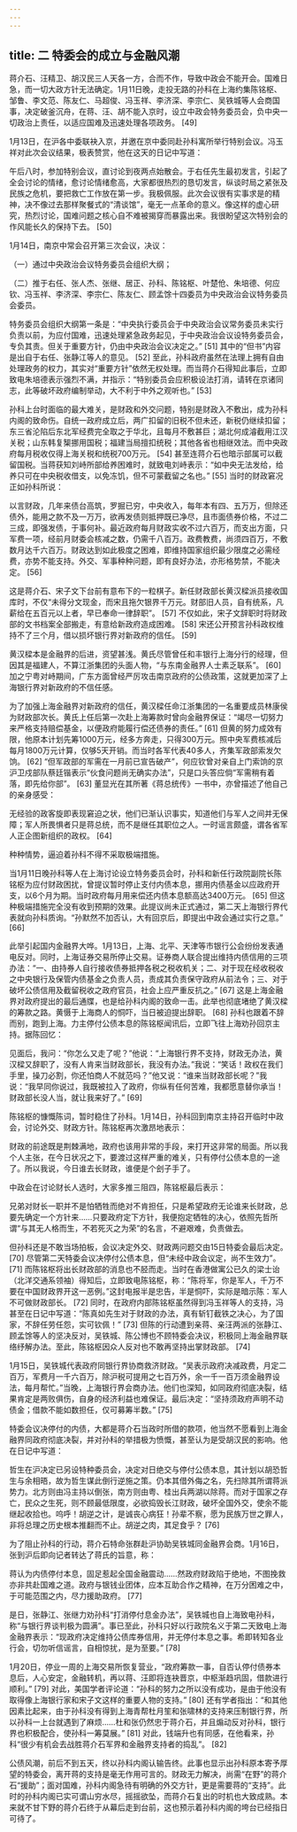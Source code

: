 ```yaml
---
---
---
```

title: 二 特委会的成立与金融风潮
---




蒋介石、汪精卫、胡汉民三人天各一方，合而不作，导致中政会不能开会。国难日急，而一切大政方针无法确定。1月11日晚，走投无路的孙科在上海约集陈铭枢、邹鲁、李文范、陈友仁、马超俊、冯玉祥、李济深、李宗仁、吴铁城等人会商国事，决定破釜沉舟，在蒋、汪、胡不能入京时，设立中政会特务委员会，负中央一切政治上责任，以适应国难及迅速处理各项政务。 [49]

1月13日，在沪各中委联袂入京，并邀在京中委同赴孙科寓所举行特别会议。冯玉祥对此次会议结果，极表赞赏，他在这天的日记中写道：

午后八时，参加特别会议，直讨论到夜两点始散会。于右任先生最初发言，引起了全会讨论的情绪，愈讨论情绪愈高，大家都很热烈的恳切发言，纵谈时局之紧张及民族之危机，要把救亡工作放在第一步。我极佩服。此次会议很有实事求是的精神，决不像过去那样聚餐式的“清谈馆”，毫无一点革命的意义。像这样的虚心研究，热烈讨论，国难问题之核心自不难被揭穿而暴露出来。我很盼望这次特别会的作风能长久的保持下去。 [50]

1月14日，南京中常会召开第三次会议，决议：

（一）通过中央政治会议特务委员会组织大纲；

（二）推于右任、张人杰、张继、居正、孙科、陈铭枢、叶楚伧、朱培德、何应钦、冯玉祥、李济深、李宗仁、陈友仁、顾孟馀十四委员为中央政治会议特务委员会委员。

特务委员会组织大纲第一条是：“中央执行委员会于中央政治会议常务委员未实行负责以前，为应付国难，迅速处理紧急政务起见，于中央政治会议设特务委员会，专负其责。但关于重要方针，仍由中央政治会议决定之。” [51] 其中的“但书”内容是出自于右任、张静江等人的意见。 [52] 至此，孙科政府虽然在法理上拥有自由处理政务的权力，其实对“重要方针”依然无权处理。而当蒋介石得知此事后，立即致电朱培德表示强烈不满，并指示：“特别委员会应积极设法打消，请转在京诸同志，此等破坏政府编制举动，大不利于中外之观听也。” [53]

孙科上台时面临的最大难关，是财政和外交问题，特别是财政入不敷出，成为孙科内阁的致命伤。自统一政府成立后，两广扣留的旧税不但未还，新税仍继续扣留；东三省沦陷后东北军经费完全取之于华北，且每月不敷甚巨；湖北何成濬截用江汉关税；山东韩复榘挪用国税；福建当局擅扣统税；其他各省也相继效法。而中央政府每月税收仅得上海关税和统税700万元。 [54] 甚至连蒋介石也暗示部属可以截留国税。当蒋获知刘峙所部给养困难时，就致电刘峙表示：“如中央无法发给，给养只可在中央税收借支，以免冻饥，但不可蒙截留之名也。” [55] 当时的财政窘况正如孙科所说：

以言财政，几年来债台高筑，罗掘已穷，中央收入，每年本有四、五万万，但除还债外，能用之款不及一万万，欲再发债则抵押既已净尽，且市面债券价格，不过二三成，即强发债，于事何补。最近政府每月财政实收不过六百万，而支出方面，只军费一项，经前月财委会核减之数，仍需千八百万。政费教费，尚须四百万，不敷数月达千六百万。财政达到如此极度之困难，即维持国家组织最少限度之必需经费，亦势不能支持。外交、军事种种问题，即有良好办法，亦形格势禁，不能决定。 [56]

这是蒋介石、宋子文下台前有意布下的一粒棋子。新任财政部长黄汉樑派员接收国库时，不仅“未得分文现金，而宋且拖欠银界千万元。财部旧人员，自有统系，凡薪给在五百元以上者，早已奉命一律辞职”。 [57] 不仅如此，宋子文辞职时将财政部的文书档案全部搬走，有意给新政府造成困难。 [58] 宋还公开预言孙科政权维持不了三个月，借以损坏银行界对新政府的信任。 [59]

黄汉樑本是金融界的后进，资望甚浅。黄氏尽管曾任和丰银行上海分行的经理，但因其是福建人，不算江浙集团的头面人物，“与东南金融界人士素乏联系”。 [60] 加之宁粤对峙期间，广东方面曾经严厉攻击南京政府的公债政策，这就更加深了上海银行界对新政府的不信任感。

为了加强上海金融界对新政府的信任，黄汉樑任命江浙集团的一名重要成员林康侯为财政部次长。黄氏上任后第一次赴上海筹款时曾向金融界保证：“竭尽一切努力来严格支持赔偿基金，以便政府能履行偿还债券的责任。” [61] 但黄的努力成效有限，他原本计划先筹1000万元，经多方奔走，只得300万元。照中央军费核减后每月1800万元计算，仅够5天开销。而当时各军代表40多人，齐集军政部索发欠饷。 [62] “但军政部的军需在一月前已宣告破产”，何应钦曾对亲自上门索饷的京沪卫戍部队蔡廷锴表示“伙食问题尚无确实办法”，只是口头答应倘“军需稍有着落，即先给你部”。 [63] 董显光在其所著《蒋总统传》一书中，亦曾描述了他自己的亲身感受：

无经验的政客旋即表现窘迫之状，他们已渐认识事实，知道他们与军人之间并无保障；军人所畏惧者只是蒋总统，而不是继任其职位之人。一时谣言颇盛，谓各省军人正企图新组织的政权。 [64]

种种情势，逼迫着孙科不得不采取极端措施。

当1月11日晚孙科等人在上海讨论设立特务委员会时，孙科和新任行政院副院长陈铭枢为应付财政困扰，曾提议暂时停止支付内债本息，挪用内债基金以应政府开支，以6个月为期。当时政府每月用来偿还内债本息额高达3400万元。 [65] 但这种极端措施完全没有收到预期的效果。此提议尚未正式通过，第二天上海银行界代表就向孙科质询。“孙默然不加否认，大有回京后，即提出中政会通过实行之意。” [66]

此举引起国内金融界大哗。1月13日，上海、北平、天津等市银行公会纷纷发表通电反对。同时，上海证券交易所停止交易。证券商人联合提出维持内债信用的三项办法：“一、由持券人自行接收债券抵押各税之税收机关；二、对于现在经收税收之中央银行及保管内债基金之负责人员，责成其负责保守政府从前法令；三、对于破坏公债信用及截留税收之政府官员，社会上应严重反抗之。” [67] 这是上海金融界对政府提出的最后通牒，也是给孙科内阁的致命一击。此举也彻底堵绝了黄汉樑的筹款之路。黄慑于上海商人的恫吓，当日被迫提出辞职。 [68] 孙科也跟着不辞而别，跑到上海。力主停付公债本息的陈铭枢闻讯后，立即飞往上海劝孙回京主持。据陈回忆：

见面后，我问：“你怎么又走了呢？”他说：“上海银行界不支持，财政无办法，黄汉樑又辞职了，没有人肯来当财政部长，我没有办法。”我说：“笑话！政权在我们手里，操刀必割，你还怕商人不就范吗？”他又说：“谁来当财政部长呢？”我说：“我早同你说过，我既被拉入了政府，你纵有任何苦难，我都愿意替你承当！财政部长没人当，就让我来好了。” [69]

陈铭枢的慷慨陈词，暂时稳住了孙科。1月14日，孙科回到南京主持召开临时中政会，讨论外交、财政方针。陈铭枢再次激昂地表示：

财政的前途既是荆棘满地，政府也该用非常的手段，来打开这非常的局面。所以我个人主张，在今日状况之下，要渡过这样严重的难关，只有停付公债本息的一途了。所以我说，今日谁去长财政，谁便是个刽子手了。

中政会在讨论财长人选时，大家多推三阻四，陈铭枢最后表示：

兄弟对财长一职并不是怕牺牲而绝对不肯担任，只是希望政府无论谁来长财政，总要先确定一个方针来……只要政府定下方针，我便抱定牺牲的决心，依照先哲所谓“与其无人格而生，不若死灭之为荣”的名言，不避艰难，负责做去。

但孙科还是不敢当场拍板，会议决定外交、财政两问题交由15日特委会最后决定。 [70] 尽管第二天特委会议决停付公债本息，但“未经中政会议定，尚不生效力”。 [71] 而陈铭枢将出长财政部的消息也不胫而走。当时在香港做寓公已久的梁士诒（北洋交通系领袖）得知后，立即致电陈铭枢，称：“陈将军，你是军人，千万不要在中国财政界开这一恶例。”这封电报半是忠告，半是恫吓，实际是暗示陈：军人不可做财政部长。 [72] 同时，在政府内部陈铭枢虽然得到冯玉祥等人的支持，冯甚至在日记中写道：“陈真如先生对于财政的办法，真有斩钉截铁之决心，为了国家，不辞任劳任怨，实可钦佩！” [73] 但陈的行动遭到亲蒋、亲汪两派的张静江、顾孟馀等人的坚决反对，吴铁城、陈公博也不顾特委会决议，积极同上海金融界联络纾解办法。至此，陈铭枢因众人反对也不敢再坚持出掌财政部。 [74]

1月15日，吴铁城代表政府同银行界协商救济财政。“吴表示政府决减政费，月定二百万，军费月一千六百万，除沪税可提用之七百万外，余一千一百万须金融界设法，每月帮忙。”当晚，上海银行界会商办法。他们也深知，如同政府彻底决裂，结果肯定是两败俱伤，自身的经济利益也难保证。最后决定：“坚持须政府声明不动债金；借款不能如数担任，仅可募筹半数。” [75]

特委会议决停付的内债，大都是蒋介石当政时所借的款项，他当然不愿看到上海金融界同政府彻底决裂，并对孙科的举措极为愤慨，甚至认为是受胡汉民的影响。他在日记中写道：

哲生在沪决定已另设特种委员会，决定对日绝交与停付公债本息，其计划以胡恐哲生与余相晤，故为哲生谋此倒行逆施之策。仍本其借外侮之名，先扫除其所谓蒋派势力。北方则由冯主持以倒张，南方则由粤、桂出兵两湖以除蒋。而对于国家之存亡，民众之生死，则不顾最低限度，必欲捣毁长江财政，破坏全国外交，使余不能继起收拾也。呜呼！胡逆之计，是诚丧心病狂！孙辈不察，愿为民族万世之罪人，非将总理之历史根本推翻而不止。胡逆之肉，其足食乎？ [76]

为了阻止孙科的行动，蒋介石特命张群赴沪协助吴铁城同金融界会商。1月16日，张到沪后即向记者转达了蒋氏的旨意，称：

蒋认为内债停付本息，固足惹起全国金融震动……然政府财政陷于绝地，不图挽救亦非共赴国难之道。政府与银钱业团体，应本互助合作之精神，在万分困难之中，于可能范围之内，尽力援助政府。 [77]

是日，张静江、张继力劝孙科“打消停付息金办法”，吴铁城也自上海致电孙科，称“与银行界谈判极为圆满”。事已至此，孙科只好以行政院名义于第二天致电上海金融界表示：“现政府决定维持公债库券信用，并无停付本息之事。希即转知各业行会，切勿听信谣言，自相惊扰，是为至要。” [78]

1月20日，停业一周的上海交易所恢复营业，“政府筹款一事，自否认停付债券本息后，人心安定，金融转机，再以蒋、汪即将连袂晋京，中枢渐趋巩固，借款进行顺利。” [79] 对此，美国学者评论道：“孙科的努力之所以没有成功，是由于他没有取得像上海银行家和宋子文这样的重要人物的支持。” [80] 还有学者指出：“和其他因素比起来，由于孙科没有得到上海青帮杜月笙和张啸林的支持来压制银行界，所以孙科一上台就遇到了麻烦……杜和张仍然忠于蒋介石，并且煽动反对孙科，银行界也积极配合，使孙科一筹莫展。” [81] 对此，钱端升也有同感，在他看来，孙科“很少有机会去战胜蒋介石军界和金融界支持者的捣乱”。 [82]

公债风潮，前后不到五天，终以孙科内阁认输告终。此事也显示出孙科原本寄予厚望的特委会，离开蒋的支持是毫无作用可言的。财政无力解决，尚需“在野”的蒋介石“援助”；面对国难，孙科内阁急待有明确的外交方针，更是需要蒋的“支持”。此时的孙科内阁已实可谓山穷水尽，摇摇欲坠，而蒋介石复出的时机也大致成熟。本来就不甘下野的蒋介石终于从幕后走到台前，这也预示着孙科内阁的垮台已经指日可待了。
